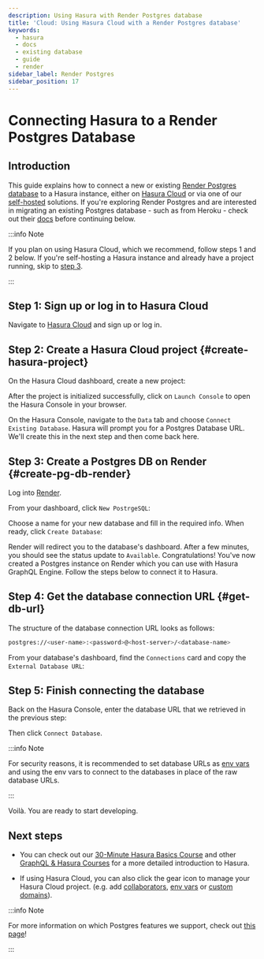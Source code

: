 ```yaml
---
description: Using Hasura with Render Postgres database
title: 'Cloud: Using Hasura Cloud with a Render Postgres database'
keywords:
  - hasura
  - docs
  - existing database
  - guide
  - render
sidebar_label: Render Postgres
sidebar_position: 17
---
```



# Connecting Hasura to a Render Postgres Database

## Introduction

This guide explains how to connect a new or existing [Render Postgres database](https://render.com/docs/databases) to a
Hasura instance, either on [Hasura Cloud](https://cloud.hasura.io) or via one of our
[self-hosted](/deployment/deployment-guides/index.mdx) solutions. If you're exploring Render Postgres and are
interested in migrating an existing Postgres database - such as from Heroku - check out their
[docs](https://render.com/docs/migrate-from-heroku) before continuing below.

:::info Note

If you plan on using Hasura Cloud, which we recommend, follow steps 1 and 2 below. If you're self-hosting a Hasura instance and
already have a project running, skip to [step 3](#create-pg-db-render).

:::

## Step 1: Sign up or log in to Hasura Cloud

Navigate to [Hasura Cloud](https://cloud.hasura.io/signup/?pg=docs&plcmt=body&cta=navigate-to-hasura-cloud&tech=default)
and sign up or log in.

## Step 2: Create a Hasura Cloud project {#create-hasura-project}

On the Hasura Cloud dashboard, create a new project:

<Thumbnail src="/img/cloud-dbs/create-hasura-cloud-project.png" alt="Create Hasura Cloud project" />

After the project is initialized successfully, click on `Launch Console` to open the Hasura Console in your browser.

On the Hasura Console, navigate to the `Data` tab and choose `Connect Existing Database`. Hasura will prompt you for a
Postgres Database URL. We'll create this in the next step and then come back here.

<Thumbnail src="/img/cloud-dbs/existing-db-setup.png" alt="Hasura Cloud database setup" width="700px" />

## Step 3: Create a Postgres DB on Render {#create-pg-db-render}

Log into [Render](https://dashboard.render.com/).

From your dashboard, click `New PostrgeSQL`:

<Thumbnail src="/img/cloud-dbs/render/render-new-pg.png" alt="Create a new PG db with Render" width="700px" />

Choose a name for your new database and fill in the required info. When ready, click `Create Database`:

<Thumbnail src="/img/cloud-dbs/render/render-pg-details.png" alt="Fill in the db details" width="700px" />

Render will redirect you to the database's dashboard. After a few minutes, you should see the status update to
`Available`. Congratulations! You've now created a Postgres instance on Render which you can use with Hasura GraphQL
Engine. Follow the steps below to connect it to Hasura.

## Step 4: Get the database connection URL {#get-db-url}

The structure of the database connection URL looks as follows:

```bash
postgres://<user-name>:<password>@<host-server>/<database-name>
```

From your database's dashboard, find the `Connections` card and copy the `External Database URL`:

<Thumbnail
  src="/img/cloud-dbs/render/render-connection-string.png"
  alt="Grab the PG db connection string"
  width="700px"
/>

## Step 5: Finish connecting the database

Back on the Hasura Console, enter the database URL that we retrieved in the previous step:

<Thumbnail
  src="/img/cloud-dbs/render/render-connect-db.png"
  alt="Connect the database on Hasura Console"
  width="700px"
/>

Then click `Connect Database`.

:::info Note

For security reasons, it is recommended to set database URLs as
[env vars](/hasura-cloud/projects/env-vars.mdx#manage-project-env-vars) and using the env vars to connect to the databases in place
of the raw database URLs.

:::

Voilà. You are ready to start developing.

<Thumbnail src="/img/cloud-dbs/hasura-console.png" alt="Hasura Console" />

## Next steps

- You can check out our [30-Minute Hasura Basics Course](https://hasura.io/learn/graphql/hasura/introduction/) and other
  [GraphQL & Hasura Courses](https://hasura.io/learn/) for a more detailed introduction to Hasura.

- If using Hasura Cloud, you can also click the gear icon to manage your Hasura Cloud project. (e.g. add
  [collaborators](/hasura-cloud/projects/collaborators.mdx#manage-project-collaborators),
  [env vars](/hasura-cloud/projects/env-vars.mdx#manage-project-env-vars) or
  [custom domains](/hasura-cloud/projects/domains.mdx#manage-project-domains)).

<Thumbnail src="/img/getting-started/project-manage.png" alt="Project actions" width="860px" />

:::info Note

For more information on which Postgres features we support, check out [this page](/databases/index.mdx#feature-support)!

:::
